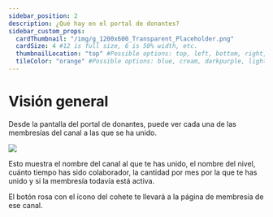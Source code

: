 ```yaml
---
sidebar_position: 2
description: ¿Qué hay en el portal de donantes?
sidebar_custom_props:
  cardThumbnail: "/img/g_1200x600_Transparent_Placeholder.png"
  cardSize: 4 #12 is full size, 6 is 50% width, etc.
  thumbnailLocation: "top" #Possible options: top, left, bottom, right, none
  tileColor: "orange" #Possible options: blue, cream, darkpurple, lightpurple, mauve, orange, pink, none
---
```


# Visión general

Desde la pantalla del portal de donantes, puede ver cada una de las membresías del canal a las que se ha unido.

![](https://i.imgur.com/LqrcBBI.png)

Esto muestra el nombre del canal al que te has unido, el nombre del nivel, cuánto tiempo has sido colaborador, la cantidad por mes por la que te has unido y si la membresía todavía está activa.

El botón rosa con el ícono del cohete te llevará a la página de membresía de ese canal.
